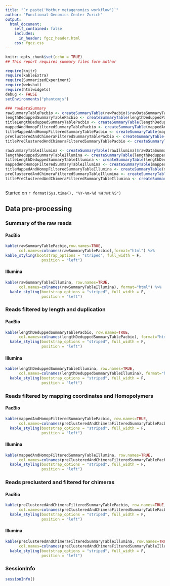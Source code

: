 ```yaml
---
title: "`r paste('Mothur metagenomics workflow')`"
author: "Functional Genomics Center Zurich"
output: 
  html_document:
    self_contained: false
    includes:
      in_header: fgcz_header.html
    css: fgcz.css
---
```


```r
knitr::opts_chunk$set(echo = TRUE)
## This report requires summary files form mothur

require(knitr)
require(kableExtra)
require(SummarizedExperiment)
require(webshot)
require(htmlwidgets)
debug <- FALSE
setEnvironments("phantomjs")
```

```r
### rawDataSummary 
rawSummaryTablePacbio <- createSummaryTable(rawPacbio)$rawDataSummaryTable
lengthDeduppedSummaryTablePacbio <- createSummaryTable(lengthDeduppedPacbio)$rawDataSummaryTable
titleLengthDeduppedSummaryTablePacbio <- createSummaryTable(lengthDeduppedPacbio)$rawDataSummaryTableTitle
mappedAndHomopFilteredSummaryTablePacbio <- createSummaryTable(mappedAndHomopFilteredPacbio)$rawDataSummaryTable
titleMappedAndHomopFilteredSummaryTablePacbio <- createSummaryTable(mappedAndHomopFilteredPacbio)$rawDataSummaryTableTitle
preClusteredAndChimeraFilteredSummaryTablePacbio <- createSummaryTable(preClusteredAndChimeraFilteredPacbio)$rawDataSummaryTable
titlePreClusteredAndChimeraFilteredSummaryTablePacbio <- createSummaryTable(preClusteredAndChimeraFilteredPacbio)$rawDataSummaryTableTitle

rawSummaryTableIllumina <- createSummaryTable(rawIllumina)$rawDataSummaryTable
lengthDeduppedSummaryTableIllumina <- createSummaryTable(lengthDeduppedIllumina)$rawDataSummaryTable
titleLengthDeduppedSummaryTableIllumina <- createSummaryTable(lengthDeduppedIllumina)$rawDataSummaryTableTitle
mappedAndHomopFilteredSummaryTableIllumina <- createSummaryTable(mappedAndHomopFilteredIllumina)$rawDataSummaryTable
titleMappedAndHomopFilteredSummaryTableIllumina <- createSummaryTable(mappedAndHomopFilteredIllumina)$rawDataSummaryTableTitle
preClusteredAndChimeraFilteredSummaryTableIllumina <- createSummaryTable(preClusteredAndChimeraFilteredIllumina)$rawDataSummaryTable
titlePreClusteredAndChimeraFilteredSummaryTableIllumina <- createSummaryTable(preClusteredAndChimeraFilteredIllumina)$rawDataSummaryTableTitle



```

Started on `r format(Sys.time(), "%Y-%m-%d %H:%M:%S")`

## Data pre-processing {.tabset}

### Summary of the raw reads
#### PacBio
```r
kable(rawSummaryTablePacbio,row.names=TRUE,  
      col.names=colnames(rawSummaryTablePacbio),format="html") %>%
kable_styling(bootstrap_options = "striped", full_width = F,
                position = "left")
```

#### Illumina
```r
kable(rawSummaryTableIllumina, row.names=TRUE, 
      col.names=colnames(rawSummaryTableIllumina), format="html") %>%
  kable_styling(bootstrap_options = "striped", full_width = F,
                position = "left")
```

### Reads filtered by length and duplication
#### PacBio
```r
kable(lengthDeduppedSummaryTablePacbio, row.names=TRUE, 
      col.names=colnames(lengthDeduppedSummaryTablePacbio), format="html",caption = lengthDeduppedSummaryTablePacbio) %>%
  kable_styling(bootstrap_options = "striped", full_width = F,
                position = "left")
```

#### Illumina
```r
kable(lengthDeduppedSummaryTableIllumina, row.names=TRUE, 
      col.names=colnames(lengthDeduppedSummaryTableIllumina), format="html",caption =lengthDeduppedSummaryTableIllumina) %>%
  kable_styling(bootstrap_options = "striped", full_width = F,
                position = "left")
```

### Reads filtered by mapping coordinates and Homopolymers
#### PacBio
```r
kable(mappedAndHomopFilteredSummaryTablePacbio, row.names=TRUE, 
      col.names=colnames(preClusteredAndChimeraFilteredSummaryTablePacbio), format="html",caption =titleMappedAndHomopFilteredSummaryTablePacbio) %>%
  kable_styling(bootstrap_options = "striped", full_width = F,
                position = "left")
```

#### Illumina
```r
kable(mappedAndHomopFilteredSummaryTableIllumina, row.names=TRUE, 
      col.names=colnames(preClusteredAndChimeraFilteredSummaryTablePacbio), format="html",caption =titleMappedAndHomopFilteredSummaryTableIllumina) %>%
  kable_styling(bootstrap_options = "striped", full_width = F,
                position = "left")
```

### Reads preclusterd and filtered for chimeras
#### PacBio
```r
kable(preClusteredAndChimeraFilteredSummaryTablePacbio, row.names=TRUE, 
      col.names=colnames(preClusteredAndChimeraFilteredSummaryTablePacbio), format="html", caption =titlePreClusteredAndChimeraFilteredSummaryTablePacbio) %>%
  kable_styling(bootstrap_options = "striped", full_width = F,
                position = "left")
```

#### Illumina
```r
kable(preClusteredAndChimeraFilteredSummaryTableIllumina, row.names=TRUE, 
      col.names=colnames(preClusteredAndChimeraFilteredSummaryTableIllumina), format="html" caption =titlePreClusteredAndChimeraFilteredSummaryTableIllumina) %>%
  kable_styling(bootstrap_options = "striped", full_width = F,
                position = "left")
```

### SessionInfo
```r
sessionInfo()
```
